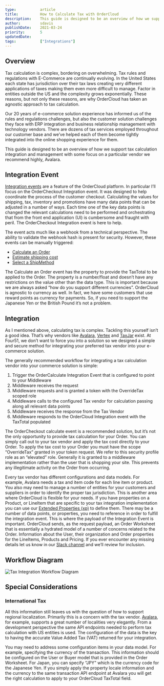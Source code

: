 ```yaml
---
type:           article
title:          How to Calculate Tax with OrderCloud
description:    This guide is designed to be an overview of how we support tax calculation integration and management with some focus on a particular vendor we recommend highly, Avalara.
author:         sdavis
publishDate:    2021-03-24
priority:       5
updatedDate:
tags:           ["Integrations"]
---
```


## Overview
Tax calculation is complex, bordering on overwhelming. Tax rules and regulations with E-Commerce are continually evolving. In the United States each state has jurisdiction over their tax laws creating very different applications of taxes making them even more difficult to manage. Factor in entities outside the US and the complexity grows exponentially. These reasons, but not only these reasons, are why OrderCloud has taken an agnostic approach to tax calculation. 

Our 20 years of e-commerce solution experience has informed us of the rules and regulations challenges, but also the customer solution challenges they face with ERP integration and business relationship management with technology vendors. There are dozens of tax services employed throughout our customer base and we’ve helped each of them become tightly integrated into the online shopping experience for them.

This guide is designed to be an overview of how we support tax calculation integration and management with some focus on a particular vendor we recommend highly, Avalara.

## Integration Event
[Integration events](/api-reference/seller/integration-events) are a feature of the OrderCloud platform. In particular I’ll focus on the OrderCheckout Integration event. It was designed to help coordinate the process of the customer checkout. Calculating the values for shipping, tax, inventory and promotions have many data points that can be adjusted in a number of ways. Each time one of the key data points is changed the relevant calculations need to be performed and orchestrating that from the front end application (UI) is cumbersome and fraught with peril. The OrderCheckout Integration event is here to help.

The event acts much like a webhook from a technical perspective. The ability to validate the webhook hash is present for security. However, these events can be manually triggered:

- [Calculate an Order](/api-reference/seller/integration-events/calculate)
- [Estimate shipping cost](/api-reference/seller/integration-events/estimate-shipping)
- [Select a ShipMethod](/api-reference/seller/integration-events/select-shipmethods)

The Calculate an Order event has the property to provide the TaxTotal to be applied to the Order. The property is a number/float and doesn’t have any restrictions on the value other than the data type. This is important because we are always asked “how do you support different currencies”. OrderCloud is agnostic to currency as well. In fact, we have some customers that use reward points as currency for payments. So, if you need to support the Japanese Yen or the British Pound it’s not a problem. 

## Integration
As I mentioned above, calculating tax is complex. Tackling this yourself isn’t a good idea. That’s why vendors like [Avalara](https://www.avalara.com/), [Vertex](https://www.vertexinc.com/) and [TaxJar](https://www.taxjar.com/) exist. At Four51, we don’t want to force you into a solution so we designed a simple and secure method for integrating your preferred tax vendor into your e-commerce solution.

The generally recommended workflow for integrating a tax calculation vendor into your commerce solution is simple:

1. Trigger the OrderCalculate Integration Event that is configured to point to your Middleware
2. Middleware receives the request
3. Middleware requests and is granted a token with the OverrideTax scoped role
4. Middleware calls to the configured Tax vendor for calculation passing along all relevant data points
5. Middleware receives the response from the Tax Vendor
6. Middleware responds to the OrderCloud Integration event with the TaxTotal populated

The OrderCheckout calculate event is a recommended solution, but it’s not the only opportunity to provide tax calculation for your Order. You can simply call out to your tax vendor and apply the tax cost directly to your Order. To apply the tax cost to your Order you must have the scope “OverrideTax” granted in your token request. We refer to this security profile role as an “elevated” role. Generally it is granted to a middleware implementation rather than the user that is shopping your site. This prevents any illegitimate activity on the Order from occurring.

Every tax vendor has different configurations and data models. For example, Avalara needs a tax and item code for each line item or product. You also may need to manage a number of entities for your customers and suppliers in order to identify the proper tax jurisdiction. This is another area where OrderCloud is flexible for your needs. If you have properties on a Product, or LineItem that are specific to your tax integration implementation you can use our [Extended Properties (xp)](/knowledge-base/leverage-xp) to define them. There may be a number of data points, or properties, you need to reference in order to fulfill the integration event. This is where the payload of the Integration Event is important. OrderCloud sends, as the request payload, an Order Worksheet that is essentially a hydrated model of a number of concerns related to the Order. Information about the User, their organization and Order properties for the LineItems, Products and Pricing. If you ever encounter any missing details let us know in our [Slack channel](/slack) and we’ll review for inclusion.

## Workflow Diagram

![Tax Integration Workflow Diagram](/images/knowledge-base/inline/how-to-calculate-tax-with-ordercloud/architecture-diagram.png)

## Special Considerations

### International Tax
All this information still leaves us with the question of how to support regional localization. Primarily this is a concern with the tax vendor. [Avalara](https://www.avalara.com/vatlive/en/index.html), for example, supports a great number of localities very elegantly. From a development perspective the same API endpoints needed to perform tax calculation with US entities is used. The configuration of the data is the key to having the accurate Value Added Tax (VAT) returned for your integration. 

You may need to address some configuration items in your data model. For example, specifying the currency of the transaction. This information should be configured on the User or Buyer model that is provided in the Order Worksheet. For Japan, you can specify “JPY” which is the currency code for the Japanese Yen. If you simply apply the property locale information and the currency to the same transaction API endpoint at Avalara you will get the right calculation to apply to your OrderCloud TaxTotal field.